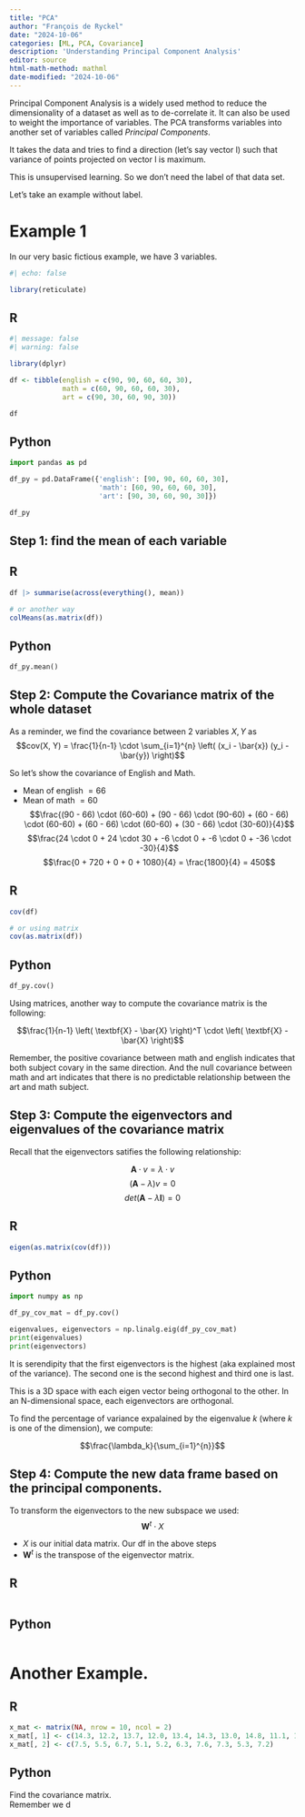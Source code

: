 ```yaml
---
title: "PCA"
author: "François de Ryckel"
date: "2024-10-06"
categories: [ML, PCA, Covariance]
description: 'Understanding Principal Component Analysis'
editor: source
html-math-method: mathml
date-modified: "2024-10-06"
---
```


Principal Component Analysis is a widely used method to reduce the dimensionality of a dataset as well as to de-correlate it.  It can also be used to weight the importance of variables.  The PCA transforms variables into another set of variables called *Principal Components*.  

It takes the data and tries to find a direction (let's say vector l) such that variance of points projected on vector l is maximum.  

This is unsupervised learning.  So we don't need the label of that data set.  

Let's take an example without label.

# Example 1 

In our very basic fictious example, we have 3 variables. 

```r
#| echo: false

library(reticulate)
```

::: {.panel-tabset}

## R  

```r
#| message: false
#| warning: false

library(dplyr)

df <- tibble(english = c(90, 90, 60, 60, 30), 
             math = c(60, 90, 60, 60, 30), 
             art = c(90, 30, 60, 90, 30))

df
```
## Python 

```python
import pandas as pd

df_py = pd.DataFrame({'english': [90, 90, 60, 60, 30], 
                      'math': [60, 90, 60, 60, 30], 
                      'art': [90, 30, 60, 90, 30]})

df_py
```

:::


## Step 1: find the mean of each variable 

::: {.panel-tabset}

## R  

```r
df |> summarise(across(everything(), mean))

# or another way
colMeans(as.matrix(df))
```

## Python

```python
df_py.mean()
```

:::

## Step 2: Compute the Covariance matrix of the whole dataset  

As a reminder, we find the covariance between 2 variables $X, Y$ as 
$$cov(X, Y) = \frac{1}{n-1} \cdot \sum_{i=1}^{n} \left( (x_i - \bar{x}) (y_i - \bar{y}) \right)$$

So let's show the covariance of English and Math. 

* Mean of english $= 66$
* Mean of math $= 60$
$$\frac{(90 - 66) \cdot (60-60) + (90 - 66) \cdot (90-60) + (60 - 66) \cdot (60-60) + (60 - 66) \cdot (60-60) + (30 - 66) \cdot (30-60)}{4}$$
$$\frac{24 \cdot 0 + 24 \cdot 30 + -6 \cdot 0 + -6 \cdot 0 + -36 \cdot -30}{4}$$
$$\frac{0 + 720 + 0 + 0 + 1080}{4} = \frac{1800}{4} = 450$$



::: {.panel-tabset}

## R  

```r
cov(df)

# or using matrix
cov(as.matrix(df))
```

## Python

```python
df_py.cov()
```

:::

Using matrices, another way to compute the covariance matrix is the following: 

$$\frac{1}{n-1} \left( \textbf{X} - \bar{X} \right)^T \cdot \left( \textbf{X} - \bar{X} \right)$$

Remember, the positive covariance between math and english indicates that both subject covary in the same direction.  And the null covariance between math and art indicates that there is no predictable relationship between the art and math subject.  

## Step 3: Compute the eigenvectors and eigenvalues of the covariance matrix  

Recall that the eigenvectors satifies the following relationship: 

$$\textbf{A}\cdot v = {\lambda} \cdot v$$
$$\left( \textbf{A} - \lambda \right) v = 0$$ 
$$det\left( \textbf{A} - \lambda \textbf{I} \right) = 0$$

::: {.panel-tabset}

## R  

```r
eigen(as.matrix(cov(df)))
```

## Python

```python
import numpy as np

df_py_cov_mat = df_py.cov()

eigenvalues, eigenvectors = np.linalg.eig(df_py_cov_mat)
print(eigenvalues)
print(eigenvectors)
```

:::

It is serendipity that the first eigenvectors is the highest (aka explained most of the variance).  The second one is the second highest and third one is last.  

This is a 3D space with each eigen vector being orthogonal to the other.  In an N-dimensional space, each eigenvectors are orthogonal. 

To find the percentage of variance expalained by the eigenvalue $k$ (where $k$ is one of the dimension), we compute: 

$$\frac{\lambda_k}{\sum_{i=1}^{n}}$$

## Step 4: Compute the new data frame based on the principal components. 

To transform the eigenvectors to the new subspace we used: 
$$\textbf{W}^t \cdot X$$

* $X$ is our initial data matrix.  Our df in the above steps
* $\textbf{W}^t$ is the transpose of the eigenvector matrix. 

::: {.panel-tabset}

## R  

```r

```

## Python

```python

```

:::


# Another Example. 


::: {.panel-tabset}

## R  
```r
x_mat <- matrix(NA, nrow = 10, ncol = 2)
x_mat[, 1] <- c(14.3, 12.2, 13.7, 12.0, 13.4, 14.3, 13.0, 14.8, 11.1, 14.3)
x_mat[, 2] <- c(7.5, 5.5, 6.7, 5.1, 5.2, 6.3, 7.6, 7.3, 5.3, 7.2)
```

## Python 

:::


Find the covariance matrix.  
Remember we d
